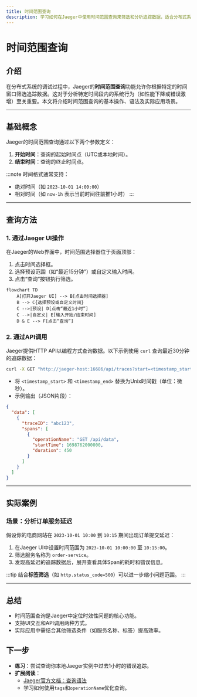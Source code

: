```yaml
---
title: 时间范围查询
description: 学习如何在Jaeger中使用时间范围查询来筛选和分析追踪数据，适合分布式系统调试的初学者。
---
```


# 时间范围查询

## 介绍

在分布式系统的调试过程中，Jaeger的**时间范围查询**功能允许你根据特定的时间窗口筛选追踪数据。这对于分析特定时间段内的系统行为（如性能下降或错误激增）至关重要。本文将介绍时间范围查询的基本操作、语法及实际应用场景。

---

## 基础概念

Jaeger的时间范围查询通过以下两个参数定义：
1. **开始时间**：查询的起始时间点（UTC或本地时间）。
2. **结束时间**：查询的终止时间点。

:::note
时间格式通常支持：
- 绝对时间（如 `2023-10-01 14:00:00`）
- 相对时间（如 `now-1h` 表示当前时间往前推1小时）
:::

---

## 查询方法

### 1. 通过Jaeger UI操作
在Jaeger的Web界面中，时间范围选择器位于页面顶部：
1. 点击时间选择框。
2. 选择预设范围（如“最近15分钟”）或自定义输入时间。
3. 点击“查询”按钮执行筛选。

```mermaid
flowchart TD
    A[打开Jaeger UI] --> B[点击时间选择器]
    B --> C{选择预设或自定义时间}
    C -->|预设| D[点击“最近1小时”]
    C -->|自定义| E[输入开始/结束时间]
    D & E --> F[点击“查询”]
```

### 2. 通过API调用
Jaeger提供HTTP API以编程方式查询数据。以下示例使用 `curl` 查询最近30分钟的追踪数据：

```bash
curl -X GET "http://jaeger-host:16686/api/traces?start=<timestamp_start>&end=<timestamp_end>&service=my-service"
```

- 将 `<timestamp_start>` 和 `<timestamp_end>` 替换为Unix时间戳（单位：微秒）。
- 示例输出（JSON片段）：

```json
{
  "data": [
    {
      "traceID": "abc123",
      "spans": [
        {
          "operationName": "GET /api/data",
          "startTime": 1698762000000,
          "duration": 450
        }
      ]
    }
  ]
}
```

---

## 实际案例

### 场景：分析订单服务延迟
假设你的电商网站在 `2023-10-01 10:00` 到 `10:15` 期间出现订单提交延迟：
1. 在Jaeger UI中设置时间范围为 `2023-10-01 10:00:00` 至 `10:15:00`。
2. 筛选服务名称为 `order-service`。
3. 发现高延迟的追踪数据后，展开查看具体Span的耗时和错误信息。

:::tip
结合**标签筛选**（如 `http.status_code=500`）可以进一步缩小问题范围。
:::

---

## 总结

- 时间范围查询是Jaeger中定位时效性问题的核心功能。
- 支持UI交互和API调用两种方式。
- 实际应用中需结合其他筛选条件（如服务名称、标签）提高效率。

## 下一步

- **练习**：尝试查询你本地Jaeger实例中过去1小时的错误追踪。
- **扩展阅读**：
  - [Jaeger官方文档：查询语法](https://www.jaegertracing.io/docs/latest/features/#search)
  - 学习如何使用`tags`和`operationName`优化查询。